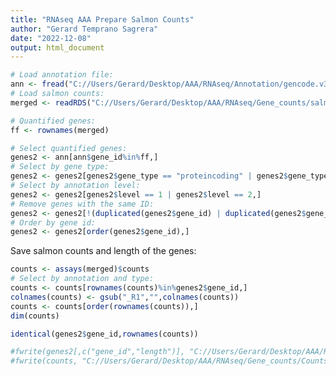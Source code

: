 ```yaml
---
title: "RNAseq AAA Prepare Salmon Counts"
author: "Gerard Temprano Sagrera"
date: "2022-12-08"
output: html_document
---
```


```r
# Load annotation file:
ann <- fread("C://Users/Gerard/Desktop/AAA/RNAseq/Annotation/gencode.v34.annotation.fixed.gtf.gz")
# Load salmon counts:
merged <- readRDS("C://Users/Gerard/Desktop/AAA/RNAseq/Gene_counts/salmon.merged.gene_counts.rds")

# Quantified genes:
ff <- rownames(merged)

# Select quantified genes:
genes2 <- ann[ann$gene_id%in%ff,]
# Select by gene type:
genes2 <- genes2[genes2$gene_type == "proteincoding" | genes2$gene_type == "lncRNA",]
# Select by annotation level:
genes2 <- genes2[genes2$level == 1 | genes2$level == 2,]
# Remove genes with the same ID:
genes2 <- genes2[!(duplicated(genes2$gene_id) | duplicated(genes2$gene_id, fromLast = TRUE)), ]
# Order by gene id:
genes2 <- genes2[order(genes2$gene_id),]
```

Save salmon counts and length of the genes:

```r
counts <- assays(merged)$counts
# Select by annotation and type:
counts <- counts[rownames(counts)%in%genes2$gene_id,]
colnames(counts) <- gsub("_R1","",colnames(counts))
counts <- counts[order(rownames(counts)),]
dim(counts)

identical(genes2$gene_id,rownames(counts))

#fwrite(genes2[,c("gene_id","length")], "C://Users/Gerard/Desktop/AAA/RNAseq/Gene_counts/Lengths.txt", sep = "\t")
#fwrite(counts, "C://Users/Gerard/Desktop/AAA/RNAseq/Gene_counts/Counts.salmon.txt", sep = "\t", row.names = T)
```



